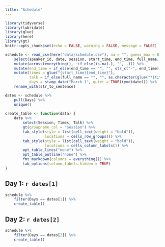 ```yaml
---
title: "Schedule"
---
```


```r
library(tidyverse)
library(lubridate)
library(glue)
library(here)
library(gt)
knitr::opts_chunk$set(echo = FALSE, warning = FALSE, message = FALSE)
```

```r
schedule <- read_csv(here("data/schedule.csv"), na = "", guess_max = 0, col_types = "c") %>%
    select(speaker_id, date, session, start_time, end_time, full_name, title) %>% 
    mutate(across(everything(), ~if_else(is.na(.), "", .))) %>%
    mutate(end_time = if_else(end_time == "", "", str_c("-", end_time))) %>% 
    mutate(times = glue("{start_time}{end_time}"),
           talk = if_else(full_name == "", "", as.character(glue("*{title}*, [{full_name}](speakers.qmd#{speaker_id})"))),
           days = stamp_date("March 1", quiet = TRUE)(ymd(date))) %>% 
    rename_with(str_to_sentence) 

dates <- schedule %>% 
    pull(Days) %>% 
    unique()
    
create_table <- function(data) {
    data %>%
        select(Session, Times, Talk) %>%
        gt(groupname_col = "Session") %>%
        tab_style(style = list(cell_text(weight = "bold")),
                  locations = cells_row_groups()) %>%
        tab_style(style = list(cell_text(weight = "bold")),
                  locations = cells_column_labels()) %>%
        opt_table_lines("none") %>%
        opt_table_outline("none") %>% 
        fmt_markdown(columns = everything()) %>% 
        tab_options(column_labels.hidden = TRUE)
}
```

## Day 1: `r dates[1]`

```r
schedule %>% 
    filter(Days == dates[1]) %>% 
    create_table()
```

## Day 2: `r dates[2]`

```r
schedule %>% 
    filter(Days == dates[2]) %>% 
    create_table()
```
